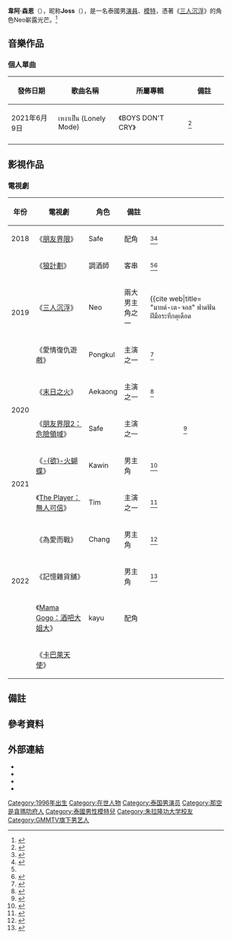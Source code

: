 {{泰语姓名|韦阿|森恩|Joss}}
{{Infobox person
| name = 韋阿·森恩 <br> Way-Ar Sangngern
| native_name = เวอาห์ แสงเงิน
| native_name_lang = [[泰語|泰語]]
| birth_name = 
| romaji  = 
| other_names = Joss
| image = Way-Ar Sangngern.png
| alt = 200px
| caption = 
| birth_date = {{Birth date and age|1996|03|08|df=yes}}
| birth_place = {{THA}}[[那空是貪瑪叻府|那空是貪瑪叻府]]{{le|童頌縣|Thung Song District}}
| nationality = {{THA}}
| residence = 
| alma_mater = [[朱拉隆功大學|朱拉隆功大學]]傳播藝術學院（2018年畢業）<ref>{{cite web|title= TRULY HEARTTHROB ‘จอส-เวอาห์ แสงเงิน’ นักแสดงหนุ่มอนาคตไกล|url= https://mgronline.com/marsmag/detail/9620000111912|website= mgronline.com|publisher= Mgronline|date= {{start_date|2019|11|21}}|language= th}}</ref><ref>{{cite web |title= ทำความรู้จัก "จอส เวอาห์" หนุ่มใต้หน้าคมดีกรี เด็กอินเตอร์จุฬาลงกรณ์มหาวิทยาลัย|url= https://www.sanook.com/campus/1399059/|website= sanook.com|publisher= Sanook.com|date= 2020-01-29|language= th}}</ref>
| occupation = {{hlist|[[演員|演員]]|[[歌手|歌手]]|[[模特|模特]]}}
| height = 189公分<ref>{{cite web|url= https://www.thaiupdate.info/joss-way-ar-profile/|title= 9 Things You Need To Know About Joss Way-ar |work= Thai Update|language= en}}</ref>
| weight = 
| hair_color = 
| eye_color = 
| agent = [[GMMTV|GMMTV]]
| years_active = [[2019年|2019年]]至今
| known_for      = {{plainlist|
*《[[三人沉浮|三人沉浮]]》 飾演Neo
}}
}}

'''韋阿·森恩'''（{{thai|t=เวอาห์ แสงเงิน|r= We-a Saeng-ngoen}}），昵称'''Joss'''（{{thai|t=จอส}}），是一名泰國男[[演員|演員]]、[[模特|模特]]，憑著《[[三人沉浮|三人沉浮]]》的角色Neo嶄露光芒。<ref>{{cite web|title= หนุ่มหล่ออินเตอร์จุฬาฯ "จอส เวอาห์" ผู้รับบท ป้องกุล เกมรักเอาคืน|url= https://campus.campus-star.com/variety/127098.html|website= campus-star.com|publisher= Campus Star |date= 2020-01-22|language= th}}</ref>

== 音樂作品 ==
=== 個人單曲 ===
{| class="wikitable" 
! width="150" | 發佈日期
! width="200" | 歌曲名稱
! width="250" | 所屬專輯
! width="140" | 備註
|- align="center"
| 2021年6月9日
| เหงาเป็น (Lonely Mode)
| 《BOYS DON'T CRY》
| <ref>{{cite web|url= https://www.youtube.com/watch?v=vSKqKSdDD4s|title= เหงาเป็น (Lonely Mode) - JOSS WAY-AR <nowiki>|</nowiki> BOYS DON'T CRY|date=2021-06-09|via= [[YouTube|YouTube]]}}</ref>
|- align="center"
|}

== 影視作品 ==
=== 電視劇 ===
{| class="wikitable sortable plainrowheaders"
! scope="col" | 年份
! scope="col" | 電視劇
! scope="col" | 角色
! scope="col" class="unsortable" | 備註
! scope="col" class="unsortable" | {{Abbr|Ref.|參考資料}}
|- align="center"
! scope="row" | 2018
| 《[[朋友界限|朋友界限]]》
| Safe
| 配角
| <ref name="roles">{{cite web |title= ทำความรู้จักหนุ่มหล่อ รูปร่างดี เอเนอร์จี้บวก จอส เวอาห์ แสงเงิน|url= https://today.line.me/th/pc/article/ทำความรู้จักหนุ่มหล่อ+รูปร่างดี+เอเนอร์จี้บวก+จอส+เวอาห์+แสงเงิน-k3BNqo|website= line.me|publisher= Line Today|date= 2020-01-08|language= th}}</ref><ref>{{cite web|url= https://www.gmm25.com/shows_detail.html?id=889|title=Friend Zone – เอาให้ชัด|website= [[GMM_25|GMM 25]]}}</ref>
|- align="center"
! scope="row" rowspan="3" | 2019
| 《[[Wolf_(泰國電視劇)|狼計劃]]》
| 調酒師
| 客串
| <ref name="roles"/><ref>{{cite web|url= https://www.one31.net/shows/detail/248|title= WOLF เกมล่าเธอ|website= [[One_31|One 31]]}}</ref>
|- align="center"
| 《[[三人沉浮|三人沉浮]]》 
| Neo
| 兩大男主角之一
| <ref>{{cite web|title= "มายด์-เต-จอส" ฟาดฟันฝีมือระทึกดุเดือด!!! ในซีรีส์ "3 Will Be Free สามเราต้องรอด" เริ่ม 9 สิงหาคมนี้ |url= http://www.gmm-tv.com/news.php?id=1717|website= gmm-tv.com|publisher= [[GMMTV|GMMTV]]}}</ref>
|- align="center"
| 《愛情復仇遊戲》
| Pongkul
| 主演之一
| <ref>{{cite web|title= เปิดวาร์ป "จอส-เวอาห์" กับบทหนุ่มไซด์ไลน์ ใน "เกมรักเอาคืน"|url= https://www.thairath.co.th/entertain/news/1713731 |website= thairath.co.th|publisher= [[泰国日报|泰国日报]]|date= 2019-11-28|language= th}}</ref>
|- align="center"
! scope="row" rowspan="2" | 2020
| 《[[末日之火_(2020年电视剧)|末日之火]]》
| Aekaong
| 主演之一
| <ref>{{cite web|title= เมื่อไฟรักดับลง ไฟแค้นกลับลุกโชน!🔥 วันนี้ 6 โมงเย็น รอชม Trailer ไฟสิ้นเชื้อ พร้อมกันทางเพจ ช่อง GMM25 บอกเลยว่า |url= https://twitter.com/gmm25thailand/status/1273827850106306561|via= [[推特|推特]]|publisher= GMM 25|date= 2020-06-19|language= th}}</ref>
|- align="center"
| 《[[朋友界限2：危險領域|朋友界限2：危險領域]]》
| Safe
| 主演之一
| style="text-align: center;" | <ref>{{cite web|title= GMMTV 2020 - FRIEND ZONE 2 DANGEROUS AREA|url= https://www.youtube.com/watch?v=S2fTGd7QTKo|via= [[YouTube|YouTube]]|publisher= [[GMMTV|GMMTV]]|date= 2019-10-15}}</ref>
|- align="center"
!scope="row" rowspan="2" | 2021
| 《[[欲火蝴蝶|-{欲}-火蝴蝶]]》
| Kawin
| 男主角
| <ref>{{cite web|url= https://www.thaipost.net/main/detail/102313 |title= 'จอส เวอาห์'จับมือ'ฟ้า ยงวรี'หวังเปิดโปงความจริงเรื่อง'นัท มีเรีย'|date=2021-05-29|website=[[泰国邮报|泰国邮报]] |language=th}}</ref>
|- align="center"
| 《[[The_Player：無人可信|The Player：無人可信]]》
| Tim
| 主演之一
| <ref>{{cite web |title=Joss, Namtam, Jane, Kapook, Foei, Mek, Chimon, and Tay to star in new thrilling series The Player premiere 20 Dec on GMM25 |url=https://www.gmm-tv.com/news/2492/ |website=www.gmm-tv.com |publisher=[[GMMTV|GMMTV]] |access-date=2021-12-15 |language=Th |date= |dead-url=no }}</ref>
|- align="center"
! rowspan="3" scope="row" | 2022
| 《為愛而戰》
| Chang
| 男主角
| <ref>{{cite web|url= https://mydramalist.com/715927-you-fight-and-i-love/cast|title= 《為愛而戰》演員表|website= mydramalist.com}}</ref>
|- align="center"
| 《記憶雜貨舖》
|
| 男主角
| <ref>{{cite web|url= https://mydramalist.com/715925-good-old-days/cast|title= 《記憶商店》演員表|website= mydramalist.com}}</ref>
|-
|《[[Mama_Gogo：酒吧大姐大|Mama Gogo：酒吧大姐大]]》
|  kayu
|  配角
|
|- align="center"
| {{n/a}}
| 《[[卡巴萊天使|卡巴萊天使]]》
| 
| {{備註|劇集因[[2019冠狀病毒病泰國疫情|泰國2019冠狀病毒病疫情]]而暫延拍攝，导致韦阿面臨檔期衝突而改由[[盧克·普勞頓|盧克·普勞頓]]擔任男主角<ref>{{cite web|url=https://www.daradaily.com/news/99215/read|title= GMMTV ประกาศแจ้งผลกระทบจากโควิด-19 แฟนๆเข้าใจหลังโปรเจ็คท์ต่างๆต้องเลื่อน|date=2021-05-21|work=Dara Daily|language=th}}</ref>}}
| 
|}

== 備註 ==
{{notefoot}}

== 參考資料 ==
{{reflist|30em}}

== 外部連結 ==
* {{Twitter|josswayar}}
* {{Instagram|josswayar}}
* {{IMDb name|11032576}}
* {{douban people|1424907}}

{{DEFAULTSORT: Sangngern, Way-Ar}}
{{GMMTV 旗下艺人}}
[[Category:1996年出生|Category:1996年出生]]
[[Category:在世人物|Category:在世人物]]
[[Category:泰国男演员|Category:泰国男演员]]
[[Category:那空是貪瑪叻府人|Category:那空是貪瑪叻府人]]
[[Category:泰國男性模特兒|Category:泰國男性模特兒]]
[[Category:朱拉隆功大学校友|Category:朱拉隆功大学校友]]
[[Category:GMMTV旗下男艺人|Category:GMMTV旗下男艺人]]